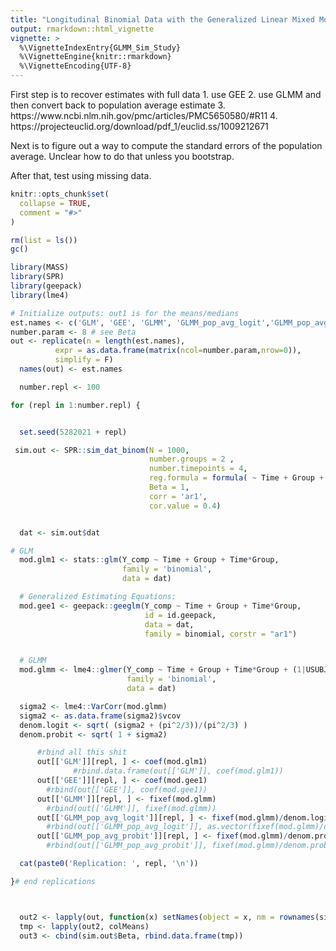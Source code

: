 ```yaml
---
title: "Longitudinal Binomial Data with the Generalized Linear Mixed Model: Simulation Study"
output: rmarkdown::html_vignette
vignette: >
  %\VignetteIndexEntry{GLMM_Sim_Study}
  %\VignetteEngine{knitr::rmarkdown}
  %\VignetteEncoding{UTF-8}
---
```



First step is to recover estimates with full data
1. use GEE
2. use GLMM and then convert back to population average estimate
3. https://www.ncbi.nlm.nih.gov/pmc/articles/PMC5650580/#R11
4. https://projecteuclid.org/download/pdf_1/euclid.ss/1009212671


Next is to figure out a way to compute the standard errors of the population average. Unclear how to do that unless you bootstrap. 

After that, test using missing data. 


```r
knitr::opts_chunk$set(
  collapse = TRUE,
  comment = "#>"
)
```

```r

rm(list = ls())
gc()

library(MASS)
library(SPR)
library(geepack)
library(lme4)

# Initialize outputs: out1 is for the means/medians
est.names <- c('GLM', 'GEE', 'GLMM', 'GLMM_pop_avg_logit','GLMM_pop_avg_probit')
number.param <- 8 # see Beta
out <- replicate(n = length(est.names),
          expr = as.data.frame(matrix(ncol=number.param,nrow=0)),
          simplify = F)
  names(out) <- est.names

  number.repl <- 100

for (repl in 1:number.repl) {


  set.seed(5282021 + repl)

 sim.out <- SPR::sim_dat_binom(N = 1000,
                               number.groups = 2 ,
                               number.timepoints = 4,
                               reg.formula = formula( ~ Time + Group + Time*Group),
                               Beta = 1,
                               corr = 'ar1',
                               cor.value = 0.4)


  dat <- sim.out$dat

# GLM
  mod.glm1 <- stats::glm(Y_comp ~ Time + Group + Time*Group,
                         family = 'binomial',
                         data = dat)

  # Generalized Estimating Equations:
  mod.gee1 <- geepack::geeglm(Y_comp ~ Time + Group + Time*Group,
                              id = id.geepack,
                              data = dat,
                              family = binomial, corstr = "ar1")


  # GLMM
  mod.glmm <- lme4::glmer(Y_comp ~ Time + Group + Time*Group + (1|USUBJID),
                          family = 'binomial',
                          data = dat)

  sigma2 <- lme4::VarCorr(mod.glmm)
  sigma2 <- as.data.frame(sigma2)$vcov
  denom.logit <- sqrt( (sigma2 + (pi^2/3))/(pi^2/3) )
  denom.probit <- sqrt( 1 + sigma2)

      #rbind all this shit
      out[['GLM']][repl, ] <- coef(mod.glm1)
              #rbind.data.frame(out[['GLM']], coef(mod.glm1))
      out[['GEE']][repl, ] <- coef(mod.gee1)
        #rbind(out[['GEE']], coef(mod.gee1))
      out[['GLMM']][repl, ] <- fixef(mod.glmm)
        #rbind(out[['GLMM']], fixef(mod.glmm))
      out[['GLMM_pop_avg_logit']][repl, ] <- fixef(mod.glmm)/denom.logit
        #rbind(out[['GLMM_pop_avg_logit']], as.vector(fixef(mod.glmm)/denom.logit))
      out[['GLMM_pop_avg_probit']][repl, ] <- fixef(mod.glmm)/denom.probit
        #rbind(out[['GLMM_pop_avg_probit']], fixef(mod.glmm)/denom.probit)

  cat(paste0('Replication: ', repl, '\n'))

}# end replications



  out2 <- lapply(out, function(x) setNames(object = x, nm = rownames(sim.out$Beta)))
  tmp <- lapply(out2, colMeans)
  out3 <- cbind(sim.out$Beta, rbind.data.frame(tmp))

```
